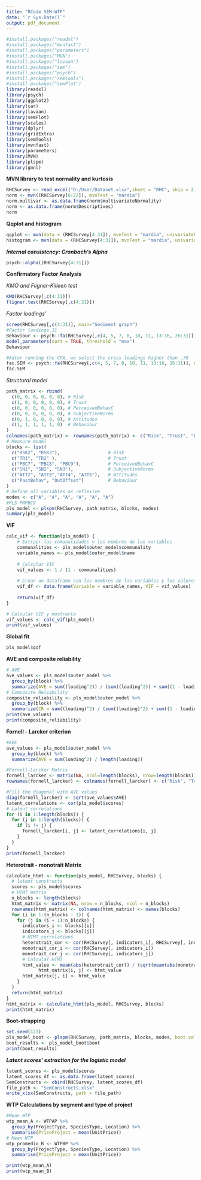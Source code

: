 ---
title: "RCode SEM-WTP"
date: "`r Sys.Date()`"
output: pdf_document
---

```{r}
#install.packages("readxl")
#install.packages("mvnfast")
#install.packages("parameters")
#install.packages("MVN")
#install.packages("lavaan")
#install.packages("sem")
#install.packages("psych")
#install.packages("semTools")
#install.packages("semPlot")
library(readxl)
library(psych)
library(ggplot2)
library(car)
library(lavaan)
library(semPlot)
library(scales)
library(dplyr)
library(gridExtra)
library(semTools)
library(mvnfast)
library(parameters)
library(MVN)
library(plspm)
library(gmnl)
```

**MVN library to test normality and kurtosis**

```{r}
RHCSurvey <- read_excel("D:/User/Dataset.xlsx",sheet = "RHC", skip = 2)
norm <- mvn((RHCSurvey[6:22]), mvnTest = "mardia")
norm.multivar <- as.data.frame(norm$multivariateNormality)
norm <- as.data.frame(norm$Descriptives)
norm
```

**Qqplot and histogram**

```{r}
qqplot <- mvn(data = (RHCSurvey[4:31]), mvnTest = "mardia", univariatePlot="qqplot")
histogram <- mvn(data = (RHCSurvey[4:31]), mvnTest = "mardia", univariatePlot="histogram")
```

***Internal consistency: Cronbach's Alpha***

```{r}
psych::alpha((RHCSurvey[4:31]))
```

**Confirmatory Factor Analysis**

*KMO and Fligner-Killeen test*

```{r}
KMO(RHCSurvey[,c(4:31)])
fligner.test(RHCSurvey[,c(4:31)])
```
*Factor loadings'*

```{r}
scree(RHCSurvey[,c(4:31)], main="Sediment graph")
#Factor loadings.31
Behaviour <- psych::fa(RHCSurvey[,c(4, 5, 7, 8, 10, 11, 13:16, 26:31)], nfactor = 5,rotate = "varimax", fm="pa") %>%
model_parameters(sort = TRUE, threshold = "max")
Behaviour

#Adter running the CFA, we select the cross loadings higher than .70
fac.SEM <- psych::fa(RHCSurvey[,c(4, 5, 7, 8, 10, 11, 13:16, 26:31)], nfactor = 1,rotate = "varimax", fm="pa") %>% model_parameters(sort = TRUE, threshold = "max")
fac.SEM
```

*Structural model*


```{r}
path_matrix <- rbind(
  c(0, 0, 0, 0, 0, 0), # Risk
  c(1, 0, 0, 0, 0, 0), # Trust
  c(0, 0, 0, 0, 0, 0), # PerceivedBehavC
  c(0, 0, 0, 0, 0, 0), # SubjectiveNorms
  c(0, 1, 0, 0, 0, 0), # Attitudes
  c(1, 1, 1, 1, 1, 0)  # Behaviour
)
colnames(path_matrix) <- rownames(path_matrix) <- c("Risk", "Trust", "PerceivedBehavC", "SubjectiveNorms", "Attitudes", "Behaviour")
# Measure model
blocks <- list(
  c("RSK2", "RSK3"),                  # Risk
  c("TR1", "TR2" ),                   # Trust
  c("PBC7", "PBC8", "PBC9"),          # PerceivedBehavC
  c("SN1", "SN2", "SN3"),             # SubjectiveNorms
  c("ATT2", "ATT3","ATT4", "ATT5"),   # Attitudes
  c("PastBehav", "OutOffset")         # Behaviour
)
# Define all variables as reflexive
modes <- c("A", "A", "A", "A", "A", "A")
#PLS-PMPBC9
pls_model <- plspm(RHCSurvey, path_matrix, blocks, modes)
summary(pls_model)
```

**VIF**

```{r}
calc_vif <- function(pls_model) {
    # Extraer las comunalidades y los nombres de las variables
    communalities <- pls_model$outer_model$communality
    variable_names <- pls_model$outer_model$name
    
    # Calcular VIF
    vif_values <- 1 / (1 - communalities)
    
    # Crear un dataframe con los nombres de las variables y los valores de VIF
    vif_df <- data.frame(Variable = variable_names, VIF = vif_values)
    
    return(vif_df)
}

# Calcular VIF y mostrarlo
vif_values <- calc_vif(pls_model)
print(vif_values)

```
**Global fit**

```{r}
pls_model$gof
```
**AVE and composite reliability**

```{r}
# AVE
ave_values <- pls_model$outer_model %>%
  group_by(block) %>%
  summarize(AVE = sum((loading^2)) / (sum((loading^2)) + sum((1 - loading^2))))
# Composite Reliability
composite_reliability <- pls_model$outer_model %>%
  group_by(block) %>%
  summarize(CR = sum((loading)^2) / (sum((loading)^2) + sum((1 - loading)^2)))
print(ave_values)
print(composite_reliability)
```
**Fornell - Larcker criterion**

```{r}
#AVE
ave_values <- pls_model$outer_model %>%
  group_by(block) %>%
  summarize(AVE = sum(loading^2) / length(loading))

#Fornell-Larcker Matrix
fornell_larcker <- matrix(NA, ncol=length(blocks), nrow=length(blocks))
rownames(fornell_larcker) <- colnames(fornell_larcker) <- c("Risk", "Trust", "Attitudes", "SubjectiveNorms", "PerceivedBehavC",    "Behaviour")

#Fill the diagonal with AVE values
diag(fornell_larcker) <- sqrt(ave_values$AVE)
latent_correlations <- cor(pls_model$scores)
# Latent correlations
for (i in 1:length(blocks)) {
  for (j in 1:length(blocks)) {
    if (i != j) {
      fornell_larcker[i, j] <- latent_correlations[i, j]
    }
  }
}
print(fornell_larcker)
```
**Heterotrait - monotrait Matrix**

```{r}
calculate_htmt <- function(pls_model, RHCSurvey, blocks) {
  # latent constructs
  scores <- pls_model$scores
  # HTMT matrix
  n_blocks <- length(blocks)
  htmt_matrix <- matrix(NA, nrow = n_blocks, ncol = n_blocks)
  rownames(htmt_matrix) <- colnames(htmt_matrix) <- names(blocks)
  for (i in 1:(n_blocks - 1)) {
    for (j in (i + 1):n_blocks) {
      indicators_i <- blocks[[i]]
      indicators_j <- blocks[[j]]
      # HTMT correlations
      heterotrait_cor <- cor(RHCSurvey[, indicators_i], RHCSurvey[, indicators_j])
      monotrait_cor_i <- cor(RHCSurvey[, indicators_i])
      monotrait_cor_j <- cor(RHCSurvey[, indicators_j])
      # Calcular HTMT
      htmt_value <- mean(abs(heterotrait_cor)) / (sqrt(mean(abs(monotrait_cor_i[lower.tri(monotrait_cor_i)]))) * sqrt(mean(abs(monotrait_cor_j[lower.tri(monotrait_cor_j)]))))
            htmt_matrix[i, j] <- htmt_value
      htmt_matrix[j, i] <- htmt_value
    }
  }
  return(htmt_matrix)
}
htmt_matrix <- calculate_htmt(pls_model, RHCSurvey, blocks)
print(htmt_matrix)
```
**Boot-strapping**

```{r}
set.seed(123)
pls_model_boot <- plspm(RHCSurvey, path_matrix, blocks, modes, boot.val = TRUE, br = 10000)
boot_results <- pls_model_boot$boot
print(boot_results)
```

***Latent scores' extraction for the logistic model***

```{r}
latent_scores <- pls_model$scores
latent_scores_df <- as.data.frame(latent_scores)
SemConstructs <- cbind(RHCSurvey, latent_scores_df)
file_path <- "SemConstructs.xlsx"
write_xlsx(SemConstructs, path = file_path)
```

**WTP Calculations by segment and type of project**

```{r}
#Mean WTP 
wtp_mean_A <- WTPAP %>%
  group_by(ProjectType, SpeciesType, Location) %>%
  summarise(PriceProject = mean(UnitPrice))
# Mean WTP
wtp_promedio_B <- WTPBP %>%
  group_by(ProjectType, SpeciesType, Location) %>%
  summarise(PriceProject = mean(UnitPrice))

print(wtp_mean_A)
print(wtp_mean_B)
```
